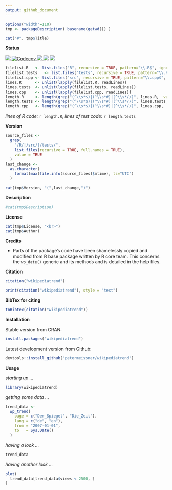 ```yaml
---
output: github_document
---
```


<!-- README.md is generated from README.Rmd. Please edit that file -->



```r
options("width"=110)
tmp <- packageDescription( basename(getwd()) )
```

```r
cat("#", tmp$Title)
```


**Status**



<a href="https://travis-ci.org/petermeissner/wikipediatrend">
<img src="https://api.travis-ci.org/petermeissner/wikipediatrend.svg?branch=master">
<a/>
<a href="https://codecov.io/gh/petermeissner/wikipediatrend">
  <img src="https://codecov.io/gh/petermeissner/wikipediatrend/branch/master/graph/badge.svg" alt="Codecov" />
</a>
<a href="https://cran.r-project.org/package=wikipediatrend">
<img src="http://www.r-pkg.org/badges/version/wikipediatrend">
</a>
<img src="http://cranlogs.r-pkg.org/badges/grand-total/wikipediatrend">
<img src="http://cranlogs.r-pkg.org/badges/wikipediatrend">






```r
filelist.R   <- list.files("R", recursive = TRUE, pattern="\\.R$", ignore.case = TRUE, full.names = TRUE)
filelist.tests   <- list.files("tests", recursive = TRUE, pattern="\\.R$", ignore.case = TRUE, full.names = TRUE)
filelist.cpp <- list.files("src", recursive = TRUE, pattern="\\.cpp$", ignore.case = TRUE, full.names = TRUE)
lines.R      <- unlist(lapply(filelist.R, readLines))
lines.tests  <- unlist(lapply(filelist.tests, readLines))
lines.cpp    <- unlist(lapply(filelist.cpp, readLines))
length.R     <- length(grep("(^\\s*$)|(^\\s*#)|(^\\s*//)", lines.R,  value = TRUE, invert = TRUE))
length.tests <- length(grep("(^\\s*$)|(^\\s*#)|(^\\s*//)", lines.tests,  value = TRUE, invert = TRUE))
length.cpp   <- length(grep("(^\\s*$)|(^\\s*#)|(^\\s*//)", lines.cpp,  value = TRUE, invert = TRUE))
```


*lines of R code:* `r length.R`, *lines of test code:* `r length.tests`



**Version**

```r
source_files <- 
  grep(
    "/R/|/src/|/tests/",
    list.files(recursive = TRUE, full.names = TRUE), 
    value = TRUE
  )
last_change <- 
  as.character(
    format(max(file.info(source_files)$mtime), tz="UTC")
  )
```


```r
cat(tmp$Version, "(",last_change,")")
```

**Description**


```r
#cat(tmp$Description)
```


**License**

```r
cat(tmp$License, "<br>")
cat(tmp$Author)
```


**Credits**

- Parts of the package's code have been shamelessly copied and modified from R base package written by R core team. This concerns the `wp_date()` generic and its methods and is detailed in the help files. 




**Citation**


```r
citation("wikipediatrend")
```

```r
print(citation("wikipediatrend"), style = "text")
```

**BibTex for citing**

```r
toBibtex(citation("wikipediatrend"))
```



**Installation**

Stable version from CRAN:

```r
install.packages("wikipediatrend")
```


Latest development version from Github:

```r
devtools::install_github("petermeissner/wikipediatrend")
```


**Usage**

*starting up ...*
```r
library(wikipediatrend)
```


*getting some data ...*
```r
trend_data <- 
  wp_trend(
    page = c("Der_Spiegel", "Die_Zeit"), 
    lang = c("de", "en"), 
    from = "2007-01-01",
    to   = Sys.Date()
  )
```

*having a look ...*

```r
trend_data
```


*having another look ...*

```r
plot(
  trend_data[trend_data$views < 2500, ]
)
```




